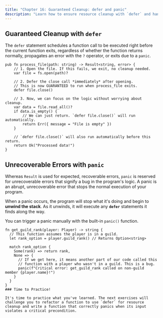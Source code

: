 ```yaml
---
title: "Chapter 16: Guaranteed Cleanup: defer and panic"
description: "Learn how to ensure resource cleanup with `defer` and handle unrecoverable errors with `panic`."
---
```


## Guaranteed Cleanup with `defer`

The `defer` statement schedules a function call to be executed right before the current function exits, regardless of whether the function returns normally, propagates an error with the `?` operator, or exits due to a `panic`.

```boba
pub fn process_file(path: string) -> Result<string, error> {
    // 1. Open the file. If this fails, we exit, no cleanup needed.
    var file = fs.open(path)?

    // 2. Defer the close call *immediately* after opening.
    // This is now GUARANTEED to run when process_file exits.
    defer file.close()

    // 3. Now, we can focus on the logic without worrying about cleanup.
    var data = file.read_all()?
    if data.is_empty() {
        // We can just return. `defer file.close()` will run automatically.
        return Err({ message = "File is empty" })
    }

    // `defer file.close()` will also run automatically before this return.
    return Ok("Processed data!")
}
```

## Unrecoverable Errors with `panic`

Whereas `Result` is used for expected, recoverable errors, `panic` is reserved for unrecoverable errors that signify a bug in the program's logic. A panic is an abrupt, unrecoverable error that stops the normal execution of your program.

When a panic occurs, the program will stop what it's doing and begin to **unwind the stack**. As it unwinds, it will execute any **`defer`** statements it finds along the way.

You can trigger a panic manually with the built-in `panic()` function.

```boba
fn get_guild_rank(player: Player) -> string {
  // This function assumes the player is in a guild.
  let rank_option = player.guild_rank() // Returns Option<string>

  match rank_option {
    Some(rank) => return rank,
    None => {
      // If we get here, it means another part of our code called this
      // function with a player who wasn't in a guild. This is a bug.
      panic(f"Critical error: get_guild_rank called on non-guild member {player.name}!")
    }
  }
}
### Time to Practice!

It's time to practice what you've learned. The next exercises will challenge you to refactor a function to use `defer` for resource cleanup and write a function that correctly panics when its input violates a critical precondition.